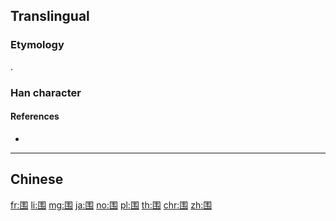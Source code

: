{{character info/new}}
{{also|圍}}

==Translingual==
{{Han simplified forms|圍|囲|围}}

===Etymology===
{{Han simp|圍|f=韋|t=韦}}.

===Han character===
{{Han char|rn=31|rad=囗|as=04|sn=7|four=|canj=WQS|ids=⿴囗韦}}

====References====
* {{Han ref|kx=0217.251|hdz=10714.040|uh=56F4|ud=22260}}

----

==Chinese==
{{zh-see|圍}}

[[fr:围]]
[[li:围]]
[[mg:围]]
[[ja:围]]
[[no:围]]
[[pl:围]]
[[th:围]]
[[chr:围]]
[[zh:围]]